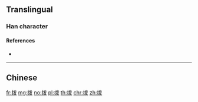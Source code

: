 {{character info/new}}
{{also|撥}}
==Translingual==

===Han character===
{{Han char|rn=64|rad=手|as=05|sn=8|four=|canj=QIVE|ids=⿰扌发}}

====References====
* {{Han ref|kx=0427.161|hdz=31862.010|uh=62E8|ud=25320}}

----

==Chinese==
{{zh-see|撥}}

[[fr:拨]]
[[mg:拨]]
[[no:拨]]
[[pl:拨]]
[[th:拨]]
[[chr:拨]]
[[zh:拨]]